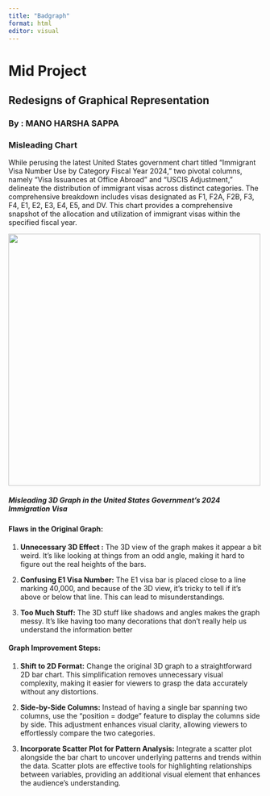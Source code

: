 ```yaml
---
title: "Badgraph"
format: html
editor: visual
---
```


# Mid Project

## Redesigns of Graphical Representation

### By : MANO HARSHA SAPPA

### Misleading Chart

While perusing the latest United States government chart titled "Immigrant Visa Number Use by Category Fiscal Year 2024," two pivotal columns, namely "Visa Issuances at Office Abroad" and "USCIS Adjustment," delineate the distribution of immigrant visas across distinct categories. The comprehensive breakdown includes visas designated as F1, F2A, F2B, F3, F4, E1, E2, E3, E4, E5, and DV. This chart provides a comprehensive snapshot of the allocation and utilization of immigrant visas within the specified fiscal year.

![](images/visas_graph_orig-01.png){fig-align="center" width="500"}

##### **Misleading 3D Graph in the United States Government's 2024 Immigration Visa**

#### **Flaws in the Original Graph:**

1.  **Unnecessary 3D Effect :** The 3D view of the graph makes it appear a bit weird. It's like looking at things from an odd angle, making it hard to figure out the real heights of the bars.

2.  **Confusing E1 Visa Number:** The E1 visa bar is placed close to a line marking 40,000, and because of the 3D view, it's tricky to tell if it's above or below that line. This can lead to misunderstandings.

3.  **Too Much Stuff:** The 3D stuff like shadows and angles makes the graph messy. It's like having too many decorations that don't really help us understand the information better

#### **Graph Improvement Steps:**

1.  **Shift to 2D Format:** Change the original 3D graph to a straightforward 2D bar chart. This simplification removes unnecessary visual complexity, making it easier for viewers to grasp the data accurately without any distortions.

2.  **Side-by-Side Columns:** Instead of having a single bar spanning two columns, use the "position = dodge" feature to display the columns side by side. This adjustment enhances visual clarity, allowing viewers to effortlessly compare the two categories.

3.  **Incorporate Scatter Plot for Pattern Analysis:** Integrate a scatter plot alongside the bar chart to uncover underlying patterns and trends within the data. Scatter plots are effective tools for highlighting relationships between variables, providing an additional visual element that enhances the audience's understanding.
